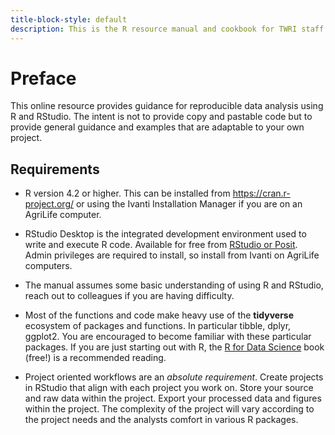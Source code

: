 ```yaml
---
title-block-style: default
description: This is the R resource manual and cookbook for TWRI staff and graduate assistants.
---
```

# Preface {.unnumbered}

This online resource provides guidance for reproducible data analysis using R and RStudio. The intent is not to provide copy and pastable code but to provide general guidance and examples that are adaptable to your own project.


## Requirements

 - R version 4.2 or higher. This can be installed from [https://cran.r-project.org/](https://cran.r-project.org/) or using the Ivanti Installation Manager if you are on an AgriLife computer.
 
 - RStudio Desktop is the integrated development environment used to write and execute R code. Available for free from [RStudio or Posit](https://www.rstudio.com/products/rstudio/). Admin privileges are required to install, so install from Ivanti on AgriLife computers.
 
 - The manual assumes some basic understanding of using R and RStudio, reach out to colleagues if you are having difficulty.
 
 - Most of the functions and code make heavy use of the **tidyverse** ecosystem of packages and functions. In particular tibble, dplyr, ggplot2. You are encouraged to become familiar with these particular packages. If you are just starting out with R, the [R for Data Science](https://r4ds.had.co.nz/index.html) book (free!) is a recommended reading.
 
 - Project oriented workflows are an *absolute requirement*. Create projects in RStudio that align with each project you work on. Store your source and raw data within the project. Export your processed data and figures within the project. The complexity of the project will vary according to the project needs and the analysts comfort in various R packages.


